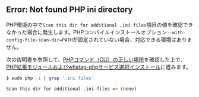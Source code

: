 ## Error: Not found PHP ini directory

PHP環境の中で`Scan this dir for additional .ini files`項目の値を確認できなかった場合に発生します。PHPコンパイルインストールオプション`--with-config-file-scan-dir=PATH`が設定されていない場合、対応できる環境はありません。 

次の説明書を参照して、[PHPコマンド（CLI）の正しい場所](#check-php-cli-path)を確認した上で、[PHP拡張モジュールおよびwhatap-phpサービス選択インストール](#extension-modul-manual-setting)に進みます。

```bash
$ sudo php -i | grep '.ini files'

Scan this dir for additional .ini files => (none)
```
